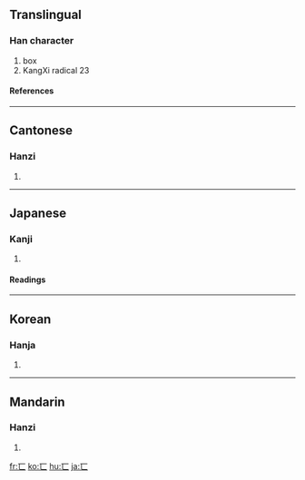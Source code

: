 ==Translingual==
{{stroke order|type=animate}}
===Han character===
{{Han char|rn=23|rad=匸|as=00|sn=2|four=|canj=一女 (MV), X一女 (XMV)}}
# box
# KangXi radical 23
====References====
{{Han ref|kx=0154.350|dkj=02672|dj=0347.100|hdz=10081.040|uh=5338|ud=21304}}
----

==Cantonese==
===Hanzi===
{{yue-hanzi|jyut=|y=hai2}}
# {{defn|Cantonese}}
----
==Japanese==
===Kanji===
{{ja-kanji|grade=|rs=匸00}}
# {{defn|Japanese}} 
====Readings====
{{ja-readings|on=[[けい]] (kei)|kun=[[かくす]] (kakusu), [[おおう]] (oou)}}
----
==Korean==
===Hanja===
{{ko-hanja|hangeul=혜|rv=hye|mr=hye}}
# {{defn|Korean}}
----
==Mandarin==
===Hanzi===
{{cmn-hanzi|pin=[[xǐ]] ([[xi3]])|wg=hsi<sup>3</sup>}}
# {{defn|Mandarin}}

[[fr:匸]]
[[ko:匸]]
[[hu:匸]]
[[ja:匸]]